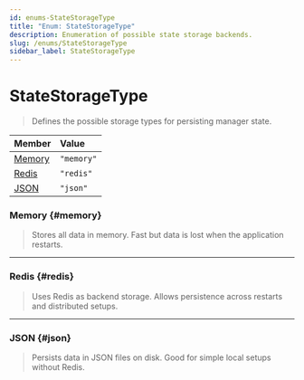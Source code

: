 ```yaml
---
id: enums-StateStorageType
title: "Enum: StateStorageType"
description: Enumeration of possible state storage backends.
slug: /enums/StateStorageType
sidebar_label: StateStorageType
---
```



# StateStorageType

> Defines the possible storage types for persisting manager state.

<Tabs>
  <TabItem value="members" label="Enumeration Members" default>
  
  | Member  | Value    |
  |:--------|:---------|
  | [Memory](#memory) | `"memory"` |
  | [Redis](#redis)  | `"redis"`  |
  | [JSON](#json)   | `"json"`   |
  
  </TabItem>
</Tabs>

### Memory {#memory}

> Stores all data in memory. Fast but data is lost when the application restarts.

---

### Redis {#redis}

> Uses Redis as backend storage. Allows persistence across restarts and distributed setups.

---

### JSON {#json}

> Persists data in JSON files on disk. Good for simple local setups without Redis.